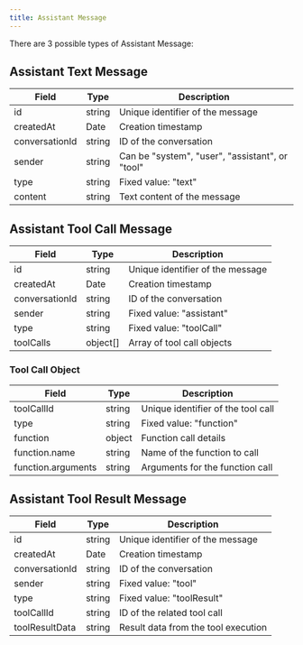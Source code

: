 ```yaml
---
title: Assistant Message
---
```


There are 3 possible types of Assistant Message:

## Assistant Text Message

| Field          | Type   | Description                                     |
| -------------- | ------ | ----------------------------------------------- |
| id             | string | Unique identifier of the message                |
| createdAt      | Date   | Creation timestamp                              |
| conversationId | string | ID of the conversation                          |
| sender         | string | Can be "system", "user", "assistant", or "tool" |
| type           | string | Fixed value: "text"                             |
| content        | string | Text content of the message                     |

## Assistant Tool Call Message

| Field          | Type     | Description                      |
| -------------- | -------- | -------------------------------- |
| id             | string   | Unique identifier of the message |
| createdAt      | Date     | Creation timestamp               |
| conversationId | string   | ID of the conversation           |
| sender         | string   | Fixed value: "assistant"         |
| type           | string   | Fixed value: "toolCall"          |
| toolCalls      | object[] | Array of tool call objects       |

### Tool Call Object

| Field              | Type   | Description                        |
| ------------------ | ------ | ---------------------------------- |
| toolCallId         | string | Unique identifier of the tool call |
| type               | string | Fixed value: "function"            |
| function           | object | Function call details              |
| function.name      | string | Name of the function to call       |
| function.arguments | string | Arguments for the function call    |

## Assistant Tool Result Message

| Field          | Type   | Description                         |
| -------------- | ------ | ----------------------------------- |
| id             | string | Unique identifier of the message    |
| createdAt      | Date   | Creation timestamp                  |
| conversationId | string | ID of the conversation              |
| sender         | string | Fixed value: "tool"                 |
| type           | string | Fixed value: "toolResult"           |
| toolCallId     | string | ID of the related tool call         |
| toolResultData | string | Result data from the tool execution |

